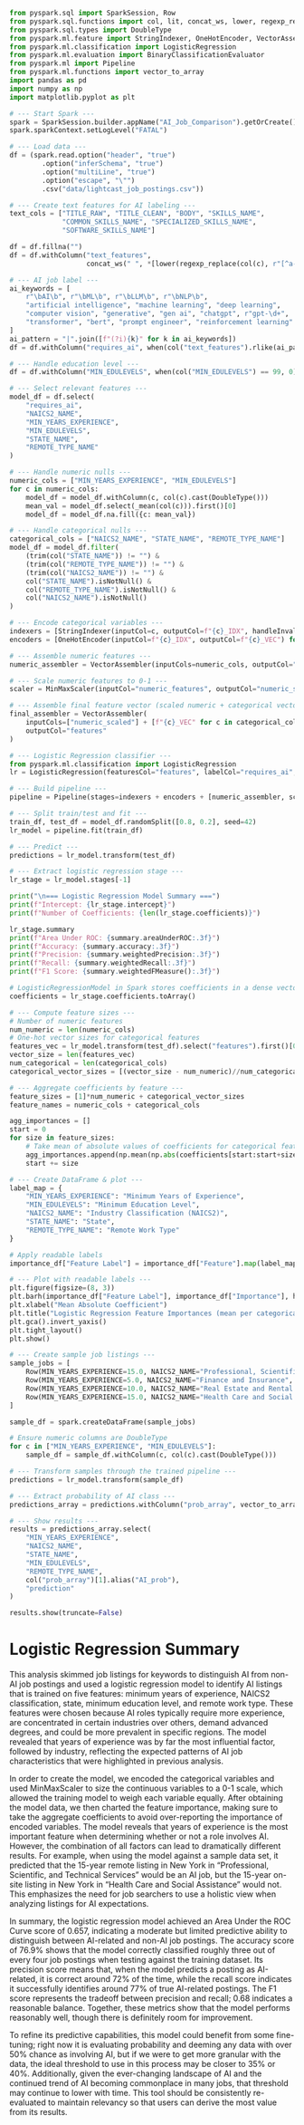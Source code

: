 
```python
from pyspark.sql import SparkSession, Row
from pyspark.sql.functions import col, lit, concat_ws, lower, regexp_replace, when, trim, mean as _mean
from pyspark.sql.types import DoubleType
from pyspark.ml.feature import StringIndexer, OneHotEncoder, VectorAssembler, MinMaxScaler
from pyspark.ml.classification import LogisticRegression
from pyspark.ml.evaluation import BinaryClassificationEvaluator
from pyspark.ml import Pipeline
from pyspark.ml.functions import vector_to_array
import pandas as pd
import numpy as np
import matplotlib.pyplot as plt

# --- Start Spark ---
spark = SparkSession.builder.appName("AI_Job_Comparison").getOrCreate()
spark.sparkContext.setLogLevel("FATAL")

# --- Load data ---
df = (spark.read.option("header", "true")
        .option("inferSchema", "true")
        .option("multiLine", "true")
        .option("escape", "\"")
        .csv("data/lightcast_job_postings.csv"))

# --- Create text features for AI labeling ---
text_cols = ["TITLE_RAW", "TITLE_CLEAN", "BODY", "SKILLS_NAME",
             "COMMON_SKILLS_NAME", "SPECIALIZED_SKILLS_NAME", 
             "SOFTWARE_SKILLS_NAME"]

df = df.fillna("")
df = df.withColumn("text_features",
                   concat_ws(" ", *[lower(regexp_replace(col(c), r"[^a-zA-Z0-9 ]", "")) for c in text_cols]))

# --- AI job label ---
ai_keywords = [
    r"\bAI\b", r"\bML\b", r"\bLLM\b", r"\bNLP\b",
    "artificial intelligence", "machine learning", "deep learning",
    "computer vision", "generative", "gen ai", "chatgpt", r"gpt-\d+",
    "transformer", "bert", "prompt engineer", "reinforcement learning"
]
ai_pattern = "|".join([f"(?i){k}" for k in ai_keywords])
df = df.withColumn("requires_ai", when(col("text_features").rlike(ai_pattern), lit(1)).otherwise(lit(0)))

# --- Handle education level ---
df = df.withColumn("MIN_EDULEVELS", when(col("MIN_EDULEVELS") == 99, 0).otherwise(col("MIN_EDULEVELS")))

# --- Select relevant features ---
model_df = df.select(
    "requires_ai",
    "NAICS2_NAME",
    "MIN_YEARS_EXPERIENCE",
    "MIN_EDULEVELS",
    "STATE_NAME",
    "REMOTE_TYPE_NAME"
)

# --- Handle numeric nulls ---
numeric_cols = ["MIN_YEARS_EXPERIENCE", "MIN_EDULEVELS"]
for c in numeric_cols:
    model_df = model_df.withColumn(c, col(c).cast(DoubleType()))
    mean_val = model_df.select(_mean(col(c))).first()[0]
    model_df = model_df.na.fill({c: mean_val})

# --- Handle categorical nulls ---
categorical_cols = ["NAICS2_NAME", "STATE_NAME", "REMOTE_TYPE_NAME"]
model_df = model_df.filter(
    (trim(col("STATE_NAME")) != "") &
    (trim(col("REMOTE_TYPE_NAME")) != "") &
    (trim(col("NAICS2_NAME")) != "") &
    col("STATE_NAME").isNotNull() &
    col("REMOTE_TYPE_NAME").isNotNull() &
    col("NAICS2_NAME").isNotNull()
)

# --- Encode categorical variables ---
indexers = [StringIndexer(inputCol=c, outputCol=f"{c}_IDX", handleInvalid="keep") for c in categorical_cols]
encoders = [OneHotEncoder(inputCol=f"{c}_IDX", outputCol=f"{c}_VEC") for c in categorical_cols]

# --- Assemble numeric features ---
numeric_assembler = VectorAssembler(inputCols=numeric_cols, outputCol="numeric_features")

# --- Scale numeric features to 0-1 ---
scaler = MinMaxScaler(inputCol="numeric_features", outputCol="numeric_scaled")

# --- Assemble final feature vector (scaled numeric + categorical vectors) ---
final_assembler = VectorAssembler(
    inputCols=["numeric_scaled"] + [f"{c}_VEC" for c in categorical_cols],
    outputCol="features"
)

# --- Logistic Regression classifier ---
from pyspark.ml.classification import LogisticRegression
lr = LogisticRegression(featuresCol="features", labelCol="requires_ai", maxIter=50, regParam=0.0, elasticNetParam=0.0)

# --- Build pipeline ---
pipeline = Pipeline(stages=indexers + encoders + [numeric_assembler, scaler, final_assembler, lr])

# --- Split train/test and fit ---
train_df, test_df = model_df.randomSplit([0.8, 0.2], seed=42)
lr_model = pipeline.fit(train_df)
```

```python
# --- Predict ---
predictions = lr_model.transform(test_df)

# --- Extract logistic regression stage ---
lr_stage = lr_model.stages[-1]

print("\n=== Logistic Regression Model Summary ===")
print(f"Intercept: {lr_stage.intercept}")
print(f"Number of Coefficients: {len(lr_stage.coefficients)}")

lr_stage.summary
print(f"Area Under ROC: {summary.areaUnderROC:.3f}")
print(f"Accuracy: {summary.accuracy:.3f}")
print(f"Precision: {summary.weightedPrecision:.3f}")
print(f"Recall: {summary.weightedRecall:.3f}")
print(f"F1 Score: {summary.weightedFMeasure():.3f}")

# LogisticRegressionModel in Spark stores coefficients in a dense vector
coefficients = lr_stage.coefficients.toArray()

# --- Compute feature sizes ---
# Number of numeric features
num_numeric = len(numeric_cols)
# One-hot vector sizes for categorical features
features_vec = lr_model.transform(test_df).select("features").first()[0]
vector_size = len(features_vec)
num_categorical = len(categorical_cols)
categorical_vector_sizes = [(vector_size - num_numeric)//num_categorical]*num_categorical

# --- Aggregate coefficients by feature ---
feature_sizes = [1]*num_numeric + categorical_vector_sizes
feature_names = numeric_cols + categorical_cols

agg_importances = []
start = 0
for size in feature_sizes:
    # Take mean of absolute values of coefficients for categorical features
    agg_importances.append(np.mean(np.abs(coefficients[start:start+size])))
    start += size
```

```python
# --- Create DataFrame & plot ---
label_map = {
    "MIN_YEARS_EXPERIENCE": "Minimum Years of Experience",
    "MIN_EDULEVELS": "Minimum Education Level",
    "NAICS2_NAME": "Industry Classification (NAICS2)",
    "STATE_NAME": "State",
    "REMOTE_TYPE_NAME": "Remote Work Type"
}

# Apply readable labels
importance_df["Feature Label"] = importance_df["Feature"].map(label_map)

# --- Plot with readable labels ---
plt.figure(figsize=(8, 3))
plt.barh(importance_df["Feature Label"], importance_df["Importance"], height=0.4)
plt.xlabel("Mean Absolute Coefficient")
plt.title("Logistic Regression Feature Importances (mean per categorical vector)")
plt.gca().invert_yaxis()
plt.tight_layout()
plt.show()
```

```python
# --- Create sample job listings ---
sample_jobs = [
    Row(MIN_YEARS_EXPERIENCE=15.0, NAICS2_NAME="Professional, Scientific, and Technical Services", STATE_NAME="New York", MIN_EDULEVELS=3.0, REMOTE_TYPE_NAME="Remote"),
    Row(MIN_YEARS_EXPERIENCE=5.0, NAICS2_NAME="Finance and Insurance", STATE_NAME="Texas", MIN_EDULEVELS=2.0, REMOTE_TYPE_NAME="Remote"),
    Row(MIN_YEARS_EXPERIENCE=10.0, NAICS2_NAME="Real Estate and Rental and Leasing", STATE_NAME="Minnesota", MIN_EDULEVELS=0.0, REMOTE_TYPE_NAME="Hybrid Remote"),
    Row(MIN_YEARS_EXPERIENCE=15.0, NAICS2_NAME="Health Care and Social Assistance", STATE_NAME="New York", MIN_EDULEVELS=4.0, REMOTE_TYPE_NAME="Not Remote"),
]

sample_df = spark.createDataFrame(sample_jobs)

# Ensure numeric columns are DoubleType
for c in ["MIN_YEARS_EXPERIENCE", "MIN_EDULEVELS"]:
    sample_df = sample_df.withColumn(c, col(c).cast(DoubleType()))

# --- Transform samples through the trained pipeline ---
predictions = lr_model.transform(sample_df)

# --- Extract probability of AI class ---
predictions_array = predictions.withColumn("prob_array", vector_to_array(col("probability")))

# --- Show results ---
results = predictions_array.select(
    "MIN_YEARS_EXPERIENCE",
    "NAICS2_NAME",
    "STATE_NAME",
    "MIN_EDULEVELS",
    "REMOTE_TYPE_NAME",
    col("prob_array")[1].alias("AI_prob"),
    "prediction"
)

results.show(truncate=False)
```

# Logistic Regression Summary

This analysis skimmed job listings for keywords to distinguish AI from non-AI job postings and used a logistic regression model to identify AI listings that is trained on five features: minimum years of experience, NAICS2 classification, state, minimum education level, and remote work type. These features were chosen because AI roles typically require more experience, are concentrated in certain industries over others, demand advanced degrees, and could be more prevalent in specific regions. The model revealed that years of experience was by far the most influential factor, followed by industry, reflecting the expected patterns of AI job characteristics that were highlighted in previous analysis.

In order to create the model, we encoded the categorical variables and used MinMaxScaler to size the continuous variables to a 0-1 scale, which allowed the training model to weigh each variable equally. After obtaining the model data, we then charted the feature importance, making sure to take the aggregate coefficients to avoid over-reporting the importance of encoded variables. The model reveals that years of experience is the most important feature when determining whether or not a role involves AI. However, the combination of all factors can lead to dramatically different results. For example, when using the model against a sample data set, it predicted that the 15-year remote listing in New York in "Professional, Scientific, and Technical Services" would be an AI job, but the 15-year on-site listing in New York in "Health Care and Social Assistance" would not. This emphasizes the need for job searchers to use a holistic view when analyzing listings for AI expectations.

In summary, the logistic regression model achieved an Area Under the ROC Curve score of 0.657, indicating a moderate but limited predictive ability to distinguish between AI-related and non-AI job postings. The accuracy score of 76.9% shows that the model correctly classified roughly three out of every four job postings when testing against the training dataset. Its precision score means that, when the model predicts a posting as AI-related, it is correct around 72% of the time, while the recall score indicates it successfully identifies around 77% of true AI-related postings. The F1 score represents the tradeoff between precision and recall; 0.68 indicates a reasonable balance. Together, these metrics show that the model performs reasonably well, though there is definitely room for improvement.

To refine its predictive capabilities, this model could benefit from some fine-tuning; right now it is evaluating probability and deeming any data with over 50% chance as involving AI, but if we were to get more granular with the data, the ideal threshold to use in this process may be closer to 35% or 40%. Additionally, given the ever-changing landscape of AI and the continued trend of AI becoming commonplace in many jobs, that threshold may continue to lower with time. This tool should be consistently re-evaluated to maintain relevancy so that users can derive the most value from its results.